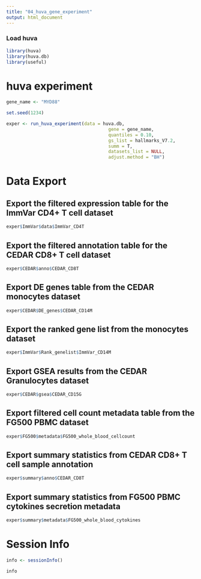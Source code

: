 ```yaml
---
title: "04_huva_gene_experiment"
output: html_document
---
```


### Load huva

```r
library(huva)
library(huva.db)
library(useful)
```

# huva experiment

```r
gene_name <- "MYD88"
```

```r
set.seed(1234)

exper <- run_huva_experiment(data = huva.db, 
                                      gene = gene_name, 
                                      quantiles = 0.10, 
                                      gs_list = hallmarks_V7.2,
                                      summ = T, 
                                      datasets_list = NULL, 
                                      adjust.method = "BH")
```

# Data Export

## Export the filtered expression table for the ImmVar CD4+ T cell dataset
```r
exper$ImmVar$data$ImmVar_CD4T
```

## Export the filtered annotation table for the CEDAR CD8+ T cell dataset
```r
exper$CEDAR$anno$CEDAR_CD8T
```

## Export DE genes table from the CEDAR monocytes dataset
```r
exper$CEDAR$DE_genes$CEDAR_CD14M
```

## Export the ranked gene list from the monocytes dataset
```r
exper$ImmVar$Rank_genelist$ImmVar_CD14M
```

## Export GSEA results from the CEDAR Granulocytes dataset
```r
exper$CEDAR$gsea$CEDAR_CD15G
```

## Export filtered cell count metadata table from the FG500 PBMC dataset
```r
exper$FG500$metadata$FG500_whole_blood_cellcount
```

## Export summary statistics from CEDAR CD8+ T cell sample annotation
```r
exper$summary$anno$CEDAR_CD8T
```

##  Export summary statistics from FG500 PBMC cytokines secretion metadata
```r
exper$summary$metadata$FG500_whole_blood_cytokines
```

# Session Info
```r
info <- sessionInfo()

info
```

